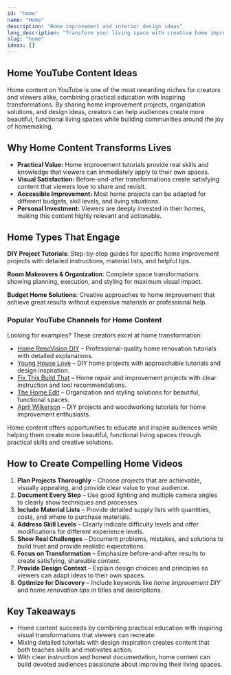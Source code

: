 ```yaml
---
id: "home"
name: "Home"
description: "Home improvement and interior design ideas"
long_description: "Transform your living space with creative home improvement projects."
slug: "home"
ideas: []
---
```


## Home YouTube Content Ideas

Home content on YouTube is one of the most rewarding niches for creators and viewers alike, combining practical education with inspiring transformations. By sharing home improvement projects, organization solutions, and design ideas, creators can help audiences create more beautiful, functional living spaces while building communities around the joy of homemaking.

## Why Home Content Transforms Lives

- **Practical Value:** Home improvement tutorials provide real skills and knowledge that viewers can immediately apply to their own spaces.  
- **Visual Satisfaction:** Before-and-after transformations create satisfying content that viewers love to share and revisit.  
- **Accessible Improvement:** Most home projects can be adapted for different budgets, skill levels, and living situations.  
- **Personal Investment:** Viewers are deeply invested in their homes, making this content highly relevant and actionable.  

## Home Types That Engage

**DIY Project Tutorials**: Step-by-step guides for specific home improvement projects with detailed instructions, material lists, and helpful tips.

**Room Makeovers & Organization**: Complete space transformations showing planning, execution, and styling for maximum visual impact.

**Budget Home Solutions**: Creative approaches to home improvement that achieve great results without expensive materials or professional help.

### Popular YouTube Channels for Home Content

Looking for examples? These creators excel at home transformation:  
- [Home RenoVision DIY](https://www.youtube.com/@HomeRenoVisionDIY) – Professional-quality home renovation tutorials with detailed explanations.  
- [Young House Love](https://www.youtube.com/@younghouseLove) – DIY home projects with approachable tutorials and design inspiration.  
- [Fix This Build That](https://www.youtube.com/@FixThisBuildThat) – Home repair and improvement projects with clear instruction and tool recommendations.  
- [The Home Edit](https://www.youtube.com/@thehomeedit) – Organization and styling solutions for beautiful, functional spaces.  
- [April Wilkerson](https://www.youtube.com/@AprilWilkerson) – DIY projects and woodworking tutorials for home improvement enthusiasts.  

Home content offers opportunities to educate and inspire audiences while helping them create more beautiful, functional living spaces through practical skills and creative solutions.

## How to Create Compelling Home Videos

1. **Plan Projects Thoroughly** – Choose projects that are achievable, visually appealing, and provide clear value to your audience.  
2. **Document Every Step** – Use good lighting and multiple camera angles to clearly show techniques and processes.  
3. **Include Material Lists** – Provide detailed supply lists with quantities, costs, and where to purchase materials.  
4. **Address Skill Levels** – Clearly indicate difficulty levels and offer modifications for different experience levels.  
5. **Show Real Challenges** – Document problems, mistakes, and solutions to build trust and provide realistic expectations.  
6. **Focus on Transformation** – Emphasize before-and-after results to create satisfying, shareable content.  
7. **Provide Design Context** – Explain design choices and principles so viewers can adapt ideas to their own spaces.  
8. **Optimize for Discovery** – Include keywords like *home improvement DIY* and *home renovation tips* in titles and descriptions.  

## Key Takeaways

- Home content succeeds by combining practical education with inspiring visual transformations that viewers can recreate.  
- Mixing detailed tutorials with design inspiration creates content that both teaches skills and motivates action.  
- With clear instruction and honest documentation, home content can build devoted audiences passionate about improving their living spaces.
